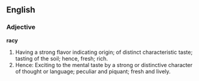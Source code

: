 ==English==

===Adjective===

'''racy'''

#Having a strong flavor indicating origin; of distinct characteristic taste; tasting of the soil; hence, fresh; rich.
#Hence: Exciting to the mental taste by a strong or distinctive character of thought or language; peculiar and piquant; fresh and lively.